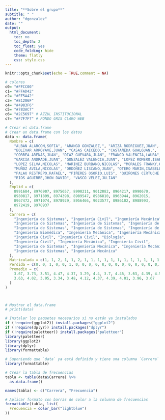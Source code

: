 ```yaml
---
title: "**Sobre el grupo**"
subtitle: " "
author: "dgonzalez"
date: ""
output:
  html_document:
    toc: no
    toc_depth: 2
    toc_float: yes
    code_folding: hide
    theme: flatly
    css: style.css
---
```

```r
knitr::opts_chunk$set(echo = TRUE,comment = NA)

# colores
c0= "#FFCC00"
c1= "#FFAD42"
c2= "#FF5A42"
c3= "#E1286F"
c4= "#4983F6"
c5= "#783AC7"
c6= "#2C5697" # AZZUL INSTITUCIONAL
c7= "#F7F7F7" # FONDO GRIS CLARO WEB

# Crear el data.frame
# Crear un data.frame con los datos
data <- data.frame(
  Nombre = c(
    "ALBAN ALARCON,SOFIA", "ARANGO GONZALEZ,", "ARIZA RODRIGUEZ,JUAN",
    "BOLIVAR ARROYAVE,JUAN", "CASAS CAICEDO,", "CASTAÑEDA GUALGUAN,",
    "CORREA ARENAS,JUAN", "DIAZ GUEVARA,JUAN", "FRANCO VALENCIA,LAURA",
    "GARCIA ANDRADE,JUAN", "GONZALEZ VALENCIA,JUAN", "LOPEZ ROMERO,ISABEL",
    "LOPEZ SILVA,NICOLAS", "MARINEZ BURBANO,NICOLAS", "MORALES FRANKY,OMAR",
    "MUÑOZ AVILA,NICOLAS", "ORDOÑEZ LISCANO,JUAN", "OTERO MARIN,ISABELLA",
    "PALAU RESTREPO,RAFAEL", "PIÑERES OSORIO,LUIS", "QUIÑONES CERTUCHE,",
    "RIOS AGUIRRE,JHON DAVID", "VASCO VELEZ,JULIAN"
  ),
  Emplid = c(
    8991684, 8976907, 8975657, 8990211, 9012082, 8964217, 8990670,
    8980817, 8971899, 8974398, 8989547, 8986810, 8963944, 8962015,
    8967472, 8971074, 8978929, 8956466, 9023577, 8986102, 8988993,
    8972419, 8978937
  ),
  Carrera = c(
    "Ingeniería de Sistemas", "Ingeniería Civil", "Ingeniería Mecánica",
    "Ingeniería de Sistemas", "Ingeniería de Sistemas", "Ingeniería de Sistemas",
    "Ingeniería de Sistemas", "Ingeniería de Sistemas", "Ingeniería de Sistemas",
    "Ingeniería Biomédica", "Ingeniería Mecánica", "Ingeniería Mecánica",
    "Ingeniería Civil", "Ingeniería Civil", "Biología",
    "Ingeniería Civil", "Ingeniería Mecánica", "Ingeniería Civil",
    "Ingeniería de Sistemas", "Ingeniería Mecánica", "Ingeniería Mecánica",
    "Ingeniería de Sistemas", "Ingeniería Mecánica"
  ),
  Matriculada = c(1, 1, 2, 1, 1, 2, 1, 1, 1, 1, 1, 1, 1, 1, 1, 1, 1, 1, 1, 1, 1, 1, 1),
  Perdida = c(0, 0, 1, 0, 0, 1, 0, 0, 0, 0, 0, 0, 0, 0, 0, 0, 0, 0, 0, 0, 0, 0, 0),
  Promedio = c(
    3.67, 3.73, 3.51, 4.47, 4.37, 3.29, 4.4, 3.7, 4.46, 3.63, 4.39, 4.59,
    3.63, 4.02, 3.95, 3.34, 3.48, 4.12, 4.37, 4.39, 4.01, 3.96, 3.67
  )
)



# Mostrar el data.frame
# print(data)

# Instalar los paquetes necesarios si no están ya instalados
if (!require(ggplot2)) install.packages("ggplot2")
if (!require(dplyr)) install.packages("dplyr")
if (!require(paletteer)) install.packages("paletteer")
library(paletteer)
library(ggplot2)
library(dplyr)
library(formattable)

```


```r

# Suponiendo que `data` ya está definido y tiene una columna `Carrera`
library(formattable)

# Crear la tabla de frecuencias
tabla <- table(data$Carrera) %>%
  as.data.frame()

names(tabla) <- c("Carrera", "Frecuencia")

# Aplicar formato con barras de color a la columna de frecuencias
formattable(tabla, list(
  Frecuencia = color_bar("lightblue")
))


```


<br/><br/>

